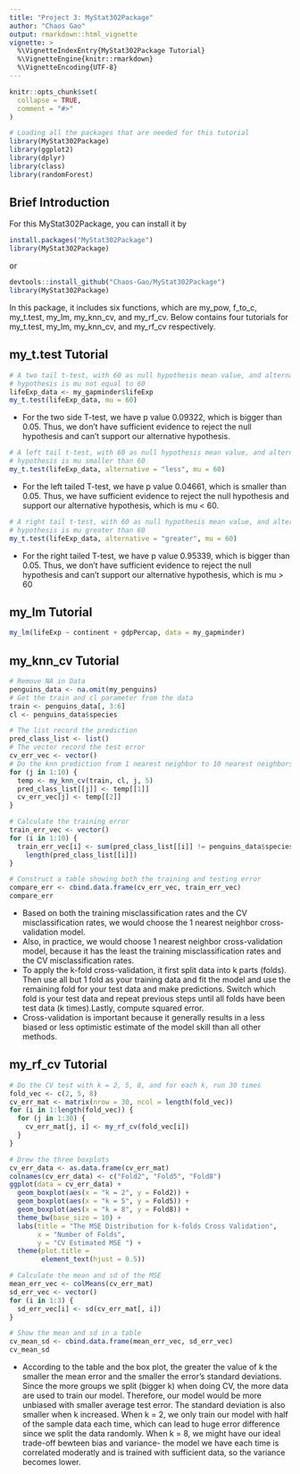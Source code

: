 ```yaml
---
title: "Project 3: MyStat302Package"
author: "Chaos Gao"
output: rmarkdown::html_vignette
vignette: >
  %\VignetteIndexEntry{MyStat302Package Tutorial}
  %\VignetteEngine{knitr::rmarkdown}
  %\VignetteEncoding{UTF-8}
---
```


```r
knitr::opts_chunk$set(
  collapse = TRUE,
  comment = "#>"
)
```

```r
# Loading all the packages that are needed for this tutorial
library(MyStat302Package)
library(ggplot2)
library(dplyr)
library(class)
library(randomForest)
```

## Brief Introduction
For this MyStat302Package, you can install it by
```r
install.packages("MyStat302Package")
library(MyStat302Package)
```
or
```r
devtools::install_github("Chaos-Gao/MyStat302Package")
library(MyStat302Package)
```
In this package, it includes six functions, which are my_pow, f_to_c, my_t.test, my_lm, my_knn_cv, and my_rf_cv. Below contains four tutorials for my_t.test, my_lm, my_knn_cv, and my_rf_cv respectively.

## my_t.test Tutorial

```r
# A two tail t-test, with 60 as null hypothesis mean value, and alternative 
# hypothesis is mu not equal to 60
lifeExp_data <- my_gapminder$lifeExp
my_t.test(lifeExp_data, mu = 60)
```

* For the two side T-test, we have p value 0.09322, which is bigger than 0.05. Thus, we don't have sufficient evidence to reject the null hypothesis and can't support our alternative hypothesis.

```r
# A left tail t-test, with 60 as null hypothesis mean value, and alternative 
# hypothesis is mu smaller than 60
my_t.test(lifeExp_data, alternative = "less", mu = 60)
```

* For the left tailed T-test, we have p value 0.04661, which is smaller than 0.05. Thus, we have sufficient evidence to reject the null hypothesis and support our alternative hypothesis, which is mu < 60.

```r
# A right tail t-test, with 60 as null hypothesis mean value, and alternative 
# hypothesis is mu greater than 60
my_t.test(lifeExp_data, alternative = "greater", mu = 60)
```

* For the right tailed T-test, we have p value 0.95339, which is bigger than 0.05. Thus, we don't have sufficient evidence to reject the null hypothesis and can't support our alternative hypothesis, which is mu > 60

## my_lm Tutorial

```r
my_lm(lifeExp ~ continent + gdpPercap, data = my_gapminder)
```

## my_knn_cv Tutorial

```r
# Remove NA in Data
penguins_data <- na.omit(my_penguins)
# Get the train and cl parameter from the data
train <- penguins_data[, 3:6]
cl <- penguins_data$species

# The list record the prediction
pred_class_list <- list()
# The vector record the test error
cv_err_vec <- vector()
# Do the knn prediction from 1 nearest neighbor to 10 nearest neighbors
for (j in 1:10) {
  temp <- my_knn_cv(train, cl, j, 5)
  pred_class_list[[j]] <- temp[[1]]
  cv_err_vec[j] <- temp[[2]]
}

# Calculate the training error
train_err_vec <- vector()
for (i in 1:10) {
  train_err_vec[i] <- sum(pred_class_list[[i]] != penguins_data$species) / 
    length(pred_class_list[[i]])
}

# Construct a table showing both the training and testing error
compare_err <- cbind.data.frame(cv_err_vec, train_err_vec)
compare_err
```
* Based on both the training misclassification rates and the CV misclassification rates, we would choose the 1 nearest neighbor cross-validation model.
* Also, in practice, we would choose 1 nearest neighbor cross-validation model, because it has the least the training misclassification rates and the CV misclassification rates.
* To apply the k-fold cross-validation, it first split data into k parts (folds). Then use all but 1 fold as your training data and fit the model and use the remaining fold for your test data and make predictions. Switch which fold is your test data and repeat previous steps until all folds have been test data (k times).Lastly, compute squared error.
* Cross-validation is important because it generally results in a less biased or less optimistic estimate of the model skill than all other methods.

## my_rf_cv Tutorial

```r
# Do the CV test with k = 2, 5, 8, and for each k, run 30 times
fold_vec <- c(2, 5, 8)
cv_err_mat <- matrix(nrow = 30, ncol = length(fold_vec))
for (i in 1:length(fold_vec)) {
  for (j in 1:30) {
    cv_err_mat[j, i] <- my_rf_cv(fold_vec[i])
  }
}
```

```r
# Drew the three boxplots
cv_err_data <- as.data.frame(cv_err_mat)
colnames(cv_err_data) <- c("Fold2", "Fold5", "Fold8")
ggplot(data = cv_err_data) + 
  geom_boxplot(aes(x = "k = 2", y = Fold2)) +
  geom_boxplot(aes(x = "k = 5", y = Fold5)) +
  geom_boxplot(aes(x = "k = 8", y = Fold8)) +
  theme_bw(base_size = 10) +
  labs(title = "The MSE Distribution for k-folds Cross Validation",
       x = "Number of Folds",
       y = "CV Estimated MSE ") +
  theme(plot.title =
        element_text(hjust = 0.5))
```

```r
# Calculate the mean and sd of the MSE
mean_err_vec <- colMeans(cv_err_mat)
sd_err_vec <- vector()
for (i in 1:3) {
  sd_err_vec[i] <- sd(cv_err_mat[, i])
}

# Show the mean and sd in a table
cv_mean_sd <- cbind.data.frame(mean_err_vec, sd_err_vec)
cv_mean_sd
```
* According to the table and the box plot, the greater the value of k the smaller the mean error and the smaller the error's standard deviations. Since the more groups we split (bigger k) when doing CV, the more data are used to train our model. Therefore, our model would be more unbiased with smaller average test error. The standard deviation is also smaller when k increased. When k = 2, we only train our model with half of the sample data each time, which can lead to huge error difference since we split the data randomly. When k = 8, we might have our ideal trade-off bewteen bias and variance- the model we have each time is correlated moderatly and is trained with sufficient data, so the variance becomes lower. 

